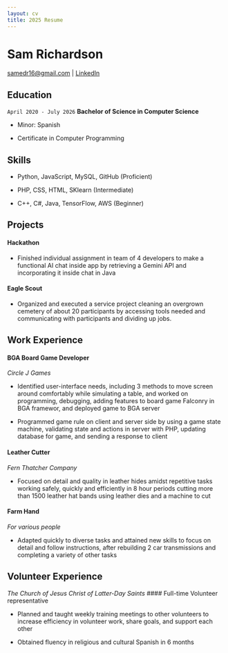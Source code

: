 ```yaml
---
layout: cv
title: 2025 Resume
---
```

# Sam Richardson

<div id="webaddress">
<a href="samedr16@gmail.com">samedr16@gmail.com</a>
| <a href="linkedin.com/in/sam-richardson23">LinkedIn</a>
</div>


## Education

`April 2020 - July 2026`
__Bachelor of Science in Computer Science__

- Minor: Spanish

- Certificate in Computer Programming


## Skills

- Python, JavaScript, MySQL, GitHub (Proficient)

- PHP, CSS, HTML, SKlearn (Intermediate)

- C++, C#, Java, TensorFlow, AWS (Beginner)


## Projects

#### Hackathon

- Finished individual assignment in team of 4 developers to make a functional AI chat inside app by retrieving a Gemini API and incorporating it inside chat in Java

#### Eagle Scout

- Organized and executed a service project cleaning an overgrown cemetery of about 20 participants by accessing tools needed and communicating with participants and dividing up jobs.



## Work Experience

#### BGA Board Game Developer
*Circle J Games*

- Identified user-interface needs, including 3 methods to move screen around comfortably while simulating a table, and worked on programming, debugging, adding features to board game Falconry in BGA framewor, and deployed game to BGA server

- Programmed game rule on client and server side by using a game state machine, validating state and actions in server with PHP, updating database for game, and sending a response to client

#### Leather Cutter
*Fern Thatcher Company*

- Focused on detail and quality in leather hides amidst repetitive tasks working safely, quickly and efficiently in 8 hour periods cutting more than 1500 leather hat bands using leather dies and a machine to cut

#### Farm Hand
*For various people*

- Adapted quickly to diverse tasks and attained new skills to focus on detail and follow instructions, after rebuilding 2 car transmissions and completing a variety of other tasks


## Volunteer Experience
*The Church of Jesus Christ of Latter-Day Saints*
#### Full-time Volunteer representative

- Planned and taught weekly training meetings to other volunteers to increase efficiency in volunteer work, share goals, and support each other

- Obtained fluency in religious and cultural Spanish in 6 months



<!-- ### Footer

Last updated: May 2013 -->